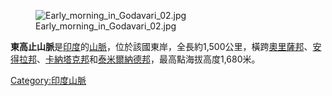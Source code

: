 [[Image:Early_morning_in_Godavari_02.jpg|right]]

'''東高止山脈'''是[[印度|印度]]的[[山脈|山脈]]，位於該國東岸，全長約1,500公里，橫跨[[奧里薩邦|奧里薩邦]]、[[安得拉邦|安得拉邦]]、[[卡納塔克邦|卡納塔克邦]]和[[泰米爾納德邦|泰米爾納德邦]]，最高點海拔高度1,680米。

{{GeoSouthAsia}}

{{India-geo-stub}}
[[Category:印度山脈|Category:印度山脈]]